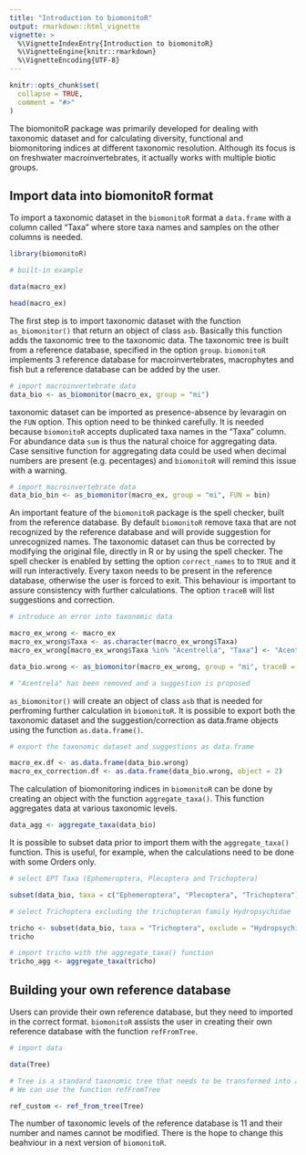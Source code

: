 ```yaml
---
title: "Introduction to biomonitoR"
output: rmarkdown::html_vignette
vignette: >
  %\VignetteIndexEntry{Introduction to biomonitoR}
  %\VignetteEngine{knitr::rmarkdown}
  %\VignetteEncoding{UTF-8}
---
```


```r
knitr::opts_chunk$set(
  collapse = TRUE,
  comment = "#>"
)
```
The biomonitoR package was primarily developed for dealing with taxonomic dataset and for calculating diversity, functional and biomonitoring indices at different taxonomic resolution. Although its focus is on freshwater macroinvertebrates, it actually works with multiple biotic groups.

## Import data into biomonitoR format
To import a taxonomic dataset in the `biomonitoR` format a `data.frame` with a column called "Taxa" where store taxa names and samples on the other columns is needed.

```r
library(biomonitoR)

# built-in example

data(macro_ex)

head(macro_ex)
```

The first step is to import taxonomic dataset with the function `as_biomonitor()` that return an object of class `asb`. Basically this function  adds the taxonomic tree to the taxonomic data. The taxonomic tree is built from a reference database, specified in the option `group`. `biomonitoR` implements 3 reference database for macroinvertebrates, macrophytes and fish but a reference database can be added by the user.


```r
# import macroinvertebrate data
data_bio <- as_biomonitor(macro_ex, group = "mi")

```


taxonomic dataset can be imported as presence-absence by levaragin on the `FUN` option. This option need to be thinked carefully. It is needed because `biomonitoR` accepts duplicated taxa names in the "Taxa" column. For abundance data `sum` is thus the natural choice for aggregating data. Case sensitive function for aggregating data could be used when decimal numbers are present (e.g. pecentages) and `biomonitoR` will remind this issue with a warning.

```r
# import macroinvertebrate data
data_bio_bin <- as_biomonitor(macro_ex, group = "mi", FUN = bin)

```

An important feature of the `biomonitoR` package is the spell checker, built from the reference database. By default `biomonitoR` remove taxa that are not recognized by the reference database and will provide suggestion for unrecognized names. The taxonomic dataset can thus be corrected by modifying the original file, directly in R or by using the spell checker. The spell checker is enabled by setting the option `correct_names` to to `TRUE` and it will run interactively. Every taxon needs to be present in the reference database, otherwise the user is forced to exit. This behaviour is important to assure consistency with further calculations. The option `traceB` will list suggestions and correction.


```r
# introduce an error into taxonomic data

macro_ex_wrong <- macro_ex
macro_ex_wrong$Taxa <- as.character(macro_ex_wrong$Taxa)
macro_ex_wrong[macro_ex_wrong$Taxa %in% "Acentrella", "Taxa"] <- "Acentrela"

data_bio.wrong <- as_biomonitor(macro_ex_wrong, group = "mi", traceB = TRUE)

# "Acentrela" has been removed and a suggestion is proposed

```

`as_biomonitor()` will create an object of class `asb` that is needed for perfroming further calculation in `biomonitoR`. It is possible to export both the taxonomic dataset and the suggestion/correction as data.frame objects using the function `as.data.frame()`.

```r
# export the taxonomic dataset and suggestions as data.frame

macro_ex.df <- as.data.frame(data_bio.wrong)
macro_ex_correction.df <- as.data.frame(data_bio.wrong, object = 2)

```


The calculation of biomonitoring indices in `biomonitoR` can be done by creating an object with the function `aggregate_taxa()`. This function aggregates data at various taxonomic levels.

```r
data_agg <- aggregate_taxa(data_bio)
```

It is possible to subset data prior to import them with the `aggregate_taxa()` function. This is useful, for example, when the calculations need to be done with some Orders only.

```r
# select EPT Taxa (Ephemeroptera, Plecoptera and Trichoptera)

subset(data_bio, taxa = c("Ephemeroptera", "Plecoptera", "Trichoptera"))

# select Trichoptera excluding the trichopteran family Hydropsychidae

tricho <- subset(data_bio, taxa = "Trichoptera", exclude = "Hydropsychidae")
tricho

# import tricho with the aggregate_taxa() function
tricho_agg <- aggregate_taxa(tricho)
```


## Building your own reference database

Users can provide their own reference database, but they need to imported in the correct format. `biomonitoR` assists the user in creating their own reference database with the function `refFromTree`.

```r
# import data

data(Tree)

# Tree is a standard taxonomic tree that needs to be transformed into a reference database
# We can use the function refFromTree

ref_custom <- ref_from_tree(Tree)

```

The number of taxonomic levels of the reference database is 11 and their number and names cannot be modified. There is the hope to change this beahviour in a next version of `biomonitoR`.

